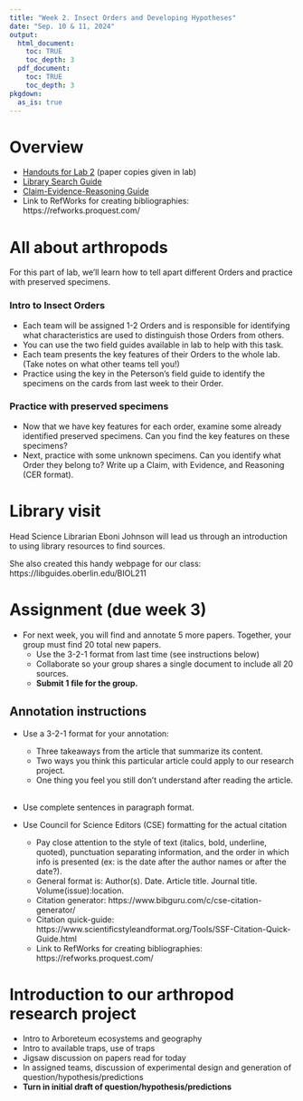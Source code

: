 ```yaml
---
title: "Week 2. Insect Orders and Developing Hypotheses"
date: "Sep. 10 & 11, 2024"
output: 
  html_document:
    toc: TRUE
    toc_depth: 3
  pdf_document:
    toc: TRUE
    toc_depth: 3
pkgdown:
  as_is: true
---
```

# Overview

* [Handouts for Lab 2](sheets/sci_articles/BIOL211_Lab2_Handouts.pdf) (paper copies given in lab)
* [Library Search Guide](https://libguides.oberlin.edu/BIOL211)
* [Claim-Evidence-Reasoning Guide](CER_framework.html)
* Link to RefWorks for creating bibliographies: https://refworks.proquest.com/

# All about arthropods

For this part of lab, we'll learn how to tell apart different Orders and practice with preserved specimens.

### Intro to Insect Orders

* Each team will be assigned 1-2 Orders and is responsible for identifying what characteristics are used to distinguish those Orders from others. 
* You can use the two field guides available in lab to help with this task.
* Each team presents the key features of their Orders to the whole lab. (Take notes on what other teams tell you!)
* Practice using the key in the Peterson's field guide to identify the specimens on the cards from last week to their Order.

### Practice with preserved specimens

* Now that we have key features for each order, examine some already identified preserved specimens. Can you find the key features on these specimens?
* Next, practice with some unknown specimens. Can you identify what Order they belong to? Write up a Claim, with Evidence, and Reasoning (CER format).



# Library visit

Head Science Librarian Eboni Johnson will lead us through an introduction to using library resources to find sources. 

She also created this handy webpage for our class: https://libguides.oberlin.edu/BIOL211

# Assignment (due week 3)

* For next week, you will find and annotate 5 more papers. Together, your group must find 20 total new papers.
  * Use the 3-2-1 format from last time (see instructions below)
  * Collaborate so your group shares a single document to include all 20 sources. 
  * **Submit 1 file for the group.**

## Annotation instructions

* Use a 3-2-1 format for your annotation:
    * Three takeaways from the article that summarize its content.
    * Two ways you think this particular article could apply to our research project.
    * One thing you feel you still don’t understand after reading the article.<br><br>

* Use complete sentences in paragraph format.

* Use Council for Science Editors (CSE) formatting for the actual citation
    * Pay close attention to the style of text (italics, bold, underline, quoted), punctuation separating information, and the order in which info is presented (ex: is the date after the author names or after the date?).
    * General format is: Author(s). Date. Article title. Journal title. Volume(issue):location.
    * Citation generator:  https://www.bibguru.com/c/cse-citation-generator/
    * Citation quick-guide: https://www.scientificstyleandformat.org/Tools/SSF-Citation-Quick-Guide.html
    * Link to RefWorks for creating bibliographies: https://refworks.proquest.com/

# Introduction to our arthropod research project

* Intro to Arboreteum ecosystems and geography
* Intro to available traps, use of traps
* Jigsaw discussion on papers read for today
* In assigned teams, discussion of experimental design and generation of question/hypothesis/predictions
* **Turn in initial draft of question/hypothesis/predictions**







